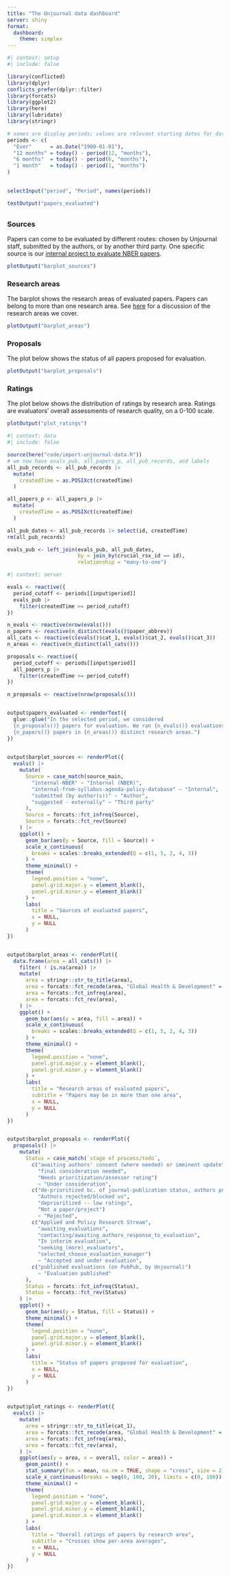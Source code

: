 ```yaml
---
title: "The Unjournal data dashboard"
server: shiny
format: 
  dashboard:
    theme: simplex
---
```


```r
#| context: setup
#| include: false

library(conflicted)
library(dplyr)
conflicts_prefer(dplyr::filter)
library(forcats)
library(ggplot2)
library(here)
library(lubridate)
library(stringr)

# names are display periods; values are relevant starting dates for data
periods <- c(
  "Ever"      = as.Date("1900-01-01"),
  "12 months" = today() - period(12, "months"),
  "6 months"  = today() - period(6, "months"),
  "1 month"   = today() - period(1, "months")
)

```


## {height=30%}

```r
selectInput("period", "Period", names(periods))
```

```r
textOutput("papers_evaluated")
```


## {height=70% .tabset}


### Sources

Papers can come to be evaluated by different routes: chosen by Unjournal staff,
submitted by the authors, or by another third party. One specific source is
our [internal project to evaluate NBER papers](https://globalimpact.gitbook.io/the-unjournal-project-and-communication-space/policies-projects-evaluation-workflow/considering-projects/direct-evaluation-track#the-case-for-this-direct-evaluation).

```r
plotOutput("barplot_sources")
```

### Research areas

The barplot shows the research areas of evaluated papers. Papers can belong to more 
than one research area. See [here](https://globalimpact.gitbook.io/the-unjournal-project-and-communication-space/policies-projects-evaluation-workflow/considering-projects/what-specific-areas-do-we-cover) for a discussion of the research areas we cover.

```r
plotOutput("barplot_areas")
```


### Proposals

The plot below shows the status of all papers proposed for evaluation.

```r
plotOutput("barplot_proposals")
```


### Ratings

The plot below shows the distribution of ratings by research area. Ratings
are evaluators' overall assessments of research quality, on a 0-100 scale.

```r
plotOutput("plot_ratings")
```





```r
#| context: data
#| include: false

source(here("code/import-unjournal-data.R"))
# we now have evals_pub, all_papers_p, all_pub_records, and labels 
all_pub_records <- all_pub_records |> 
  mutate(
    createdTime = as.POSIXct(createdTime)
  )

all_papers_p <- all_papers_p |> 
  mutate(
    createdTime = as.POSIXct(createdTime)
  )

all_pub_dates <- all_pub_records |> select(id, createdTime)
rm(all_pub_records)

evals_pub <- left_join(evals_pub, all_pub_dates, 
                       by = join_by(crucial_rsx_id == id),
                       relationship = "many-to-one")

```


```r
#| context: server

evals <- reactive({
  period_cutoff <- periods[[input$period]]
  evals_pub |> 
    filter(createdTime >= period_cutoff) 
})

n_evals <- reactive(nrow(evals()))
n_papers <- reactive(n_distinct(evals()$paper_abbrev))
all_cats <- reactive(c(evals()$cat_1, evals()$cat_2, evals()$cat_3))
n_areas <- reactive(n_distinct(all_cats()))

proposals <- reactive({
  period_cutoff <- periods[[input$period]]
  all_papers_p |> 
    filter(createdTime >= period_cutoff)
})

n_proposals <- reactive(nrow(proposals()))


output$papers_evaluated <- renderText({
  glue::glue("In the selected period, we considered
  {n_proposals()} papers for evaluation. We ran {n_evals()} evaluations of
  {n_papers()} papers in {n_areas()} distinct research areas.")  
})
  

output$barplot_sources <- renderPlot({
  evals() |> 
    mutate(
      Source = case_match(source_main,
        "internal-NBER" ~ "Internal (NBER)",
        "internal-from-syllabus-agenda-policy-database" ~ "Internal",
        "submitted (by author(s))" ~ "Author",
        "suggested - externally" ~ "Third party"
      ),
      Source = forcats::fct_infreq(Source),
      Source = forcats::fct_rev(Source)
    ) |> 
    ggplot() +
      geom_bar(aes(y = Source, fill = Source)) + 
      scale_x_continuous(
        breaks = scales::breaks_extended(Q = c(1, 5, 2, 4, 3))
      ) +
      theme_minimal() + 
      theme(
        legend.position = "none", 
        panel.grid.major.y = element_blank(),
        panel.grid.minor.y = element_blank()
      ) +
      labs(
        title = "Sources of evaluated papers", 
        x = NULL,
        y = NULL
      )
})


output$barplot_areas <- renderPlot({
  data.frame(area = all_cats()) |> 
    filter( ! is.na(area)) |> 
    mutate(
      area = stringr::str_to_title(area),
      area = forcats::fct_recode(area, "Global Health & Development" = "Gh&D"),
      area = forcats::fct_infreq(area),
      area = forcats::fct_rev(area),
    ) |> 
    ggplot() + 
      geom_bar(aes(y = area, fill = area)) +
      scale_x_continuous(
        breaks = scales::breaks_extended(Q = c(1, 5, 2, 4, 3))
      ) +
      theme_minimal() + 
      theme(
        legend.position = "none", 
        panel.grid.major.y = element_blank(),
        panel.grid.minor.y = element_blank()
      ) +      
      labs(
        title = "Research areas of evaluated papers", 
        subtitle = "Papers may be in more than one area", 
        x = NULL,
        y = NULL
      )
})


output$barplot_proposals <- renderPlot({
  proposals() |> 
    mutate(
      Status = case_match(`stage of process/todo`,
        c("awaiting authors' consent (where needed) or imminent update", 
          "final consideration needed",
          "Needs prioritization/assessor rating")
          ~ "Under consideration",
        c("de-prioritized bc. of journal-publication status, authors permission, etc.", 
          "Authors rejected/blocked us", 
          "deprioritized -- low ratings",
          "Not a paper/project") 
          ~ "Rejected",
        c("Applied and Policy Research Stream",
          "awaiting_evaluations",
          "contacting/awaiting_authors_response_to_evaluation",
          "In interim evaluation",
          "seeking_(more)_evaluators",
          "selected_choose_evaluation_manager") 
          ~ "Accepted and under evaluation",
        c("published evaluations (on PubPub, by Unjournal)") 
          ~ "Evaluation published"
      ),
      Status = forcats::fct_infreq(Status),
      Status = forcats::fct_rev(Status)
    ) |> 
    ggplot() +
      geom_bar(aes(y = Status, fill = Status)) +
      theme_minimal() + 
      theme(
        legend.position = "none", 
        panel.grid.major.y = element_blank(),
        panel.grid.minor.y = element_blank()
      ) +
      labs(
        title = "Status of papers proposed for evaluation", 
        x = NULL,
        y = NULL
      )
})


output$plot_ratings <- renderPlot({
  evals() |> 
    mutate(
      area = stringr::str_to_title(cat_1),
      area = forcats::fct_recode(area, "Global Health & Development" = "Gh&D"),
      area = forcats::fct_infreq(area),
      area = forcats::fct_rev(area),
    ) |> 
    ggplot(aes(y = area, x = overall, color = area)) +
      geom_point() + 
      stat_summary(fun = mean, na.rm = TRUE, shape = "cross", size = 2) + 
      scale_x_continuous(breaks = seq(0, 100, 20), limits = c(0, 100)) +
      theme_minimal() + 
      theme(
        legend.position = "none", 
        panel.grid.major.y = element_blank(),
        panel.grid.minor.y = element_blank(),
        panel.grid.minor.x = element_blank()
      ) +
      labs(
        title = "Overall ratings of papers by research area", 
        subtitle = "Crosses show per-area averages",
        x = NULL,
        y = NULL
      )
})
```

